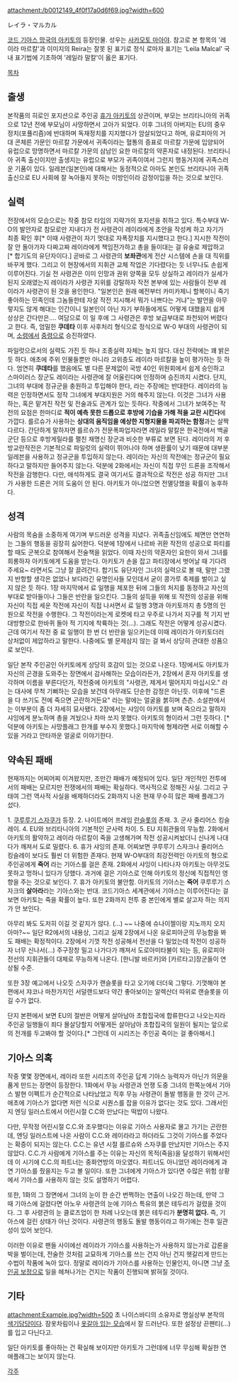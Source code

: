 attachment:/b0012149_4f0f17a0d6f69.jpg?width=600

レイラ・マルカル

[[코드 기아스 망국의 아키토]]의 등장인물. 성우는 [[사카모토 마아야]]. 참고로 본 항목의 '레이라 마르칼'과 이미지의 Reira는 잘못 된 표기로 정식 로마자 표기는 'Leila Malcal' 국내 표기법에 기초하여 '레일라 말칼'이 옳은 표기다.

[[목차]]
== 출생 ==
본작품의 히로인 포지션으로 주인공 [[휴가 아키토]]의 상관이며, 부모는 브리타니아의 귀족으로 12년 전에 부모님이 사망하면서 고아가 되었다. 이후 그녀의 아버지는 EU의 중우정치(포퓰리즘)에 반대하며 독재정치를 지지했다가 암살되었다고 하며, 유로피아의 거대 콘체른 가문인 마르칼 가문에서 귀족이라는 혈통의 증표로 마르칼 가문에 입양되어 유럽으로 망명하면서 마르칼 가문의 삼남인 요한 마르칼의 약혼자로 내정된다. 브리타니아 귀족 출신이지만 출생지는 유럽으로 부모가 귀족이여서 그런지 행동거지에 귀족스러운 기품이 있다. 일레븐(일본인)에 대해서는 동정적으로 아마도 본인도 브리타니아 귀족 출신으로 EU 사회에 잘 녹아들지 못하는 이방인이라 감정이입을 하는 것으로 보인다.

== 실력 == 
전장에서의 모습으로는 작중 참모 타입의 지략가의 포지션을 취하고 있다. 특수부대 W-O의 발안자로 참모로만 지내다가 전 사령관이 레이라에게 초안을 작성케 하고 자기가 최종 확인 후[* 이때 사령관이 자기 멋대로 자폭장치를 지시했다고 한다.] 지시한 작전이 잘 안 돌아가자 다짜고짜 레이라에게 책임전가하고 총을 들이대는 걸 유술로 제압하고 [* 합기도의 유단자이다.] 곧바로 그 사령관의 '''보좌관'''에게 전산 시스템에 손을 대 직위를 바꾸게 했다. 그리고 이 현장에서의 지휘관 교체 작업은 기다렸다는 듯 너무나도 손쉽게 이루어진다. 기실 전 사령관은 이미 인망과 권위 양쪽을 모두 상실하고 레이라가 실세가 된지 오래였는지 레이라가 사령관 지위를 강탈하자 작전 본부에 있는 사람들이 전부 레이라가 사령관이 된 것을 용인한다. "일본인은 원래 예전부터 카미카제니 할복이니 죽기 좋아하는 민족인데 그놈들한테 자살 작전 지시해서 뭐가 나쁘다는 거냐"는 발언을 아무렇지도 않게 해대는 인간이니 일본인이 아닌 자기 부하들에게도 어떻게 대했을지 쉽게 상상은 간다만은…. 여담으로 이 일 후에 그 사령관은 후방 보급부대로 좌천되어 버렸다고 한다. 즉, 엄밀한 '''쿠데타''' 이후 사후처리 형식으로 정식으로 W-0 부대의 사령관이 되며, [[소령]]에서 [[중령]]으로 승진하였다. 

파일럿으로서의 실력도 가진 듯 하나 조종실력 자체는 높지 않다. 대신 전략에는 꽤 밝은 듯 하다. 애초에 주위 인물들뿐만 아니라 고위층도 레이라 마르칼을 높이 평가하는 듯 하다. 엄연히 '''쿠데타'''를 했음에도 별 다른 문제없이 국방 40인 위원회에서 쉽게 승인하고 스마이러스 장군도 레이라는 사령관에 잘 어울린다며 인정하며 승진까지 시켰다. 단지, 그녀의 부대에 정규군을 충원하고 투입해야 한다, 라는 주장에는 반대한다. 레이라의 능력은 인정하면서도 정작 그녀에게 부대지원은 거의 해주지 않는다. 이것은 그녀가 사용하는, 혹은 맡겨진 작전 및 전술과도 관계가 있는 듯하다. 작중에서 그녀가 보여주는 작전의 요점은 한마디로 '''적이 예측 못한 드롭으로 후방에 기습을 가해 적을 교란 시킨다'''에 가깝다. 를르슈가 사용하는 '''상대의 움직임을 예상한 지형지물을 파괴하는 함정'''과는 살짝 다르다.  간단하게 말하자면 를르슈가 전문폭파업자라면 레일라 말칼은 한국전에서 백골군단 등으로 후방게릴라를 펼친 채명신 장군과 비슷한 부류로 보면 된다.  레이라의 저 후방교란작전은 기본적으로 파일럿의 실력이 뛰어나야 하며 생환률이 낮기 때문에 대부분 일레븐을 사용하고 정규군을 투입하지 않는다. 레이라는 자신의 작전에는 정규군이 필요하다고 말하지만 들어주지 않는다. 덕분에 2화에서는 자신이 직접 무인 드론을 조작해서 작전을 감행한다. 다만, 애석하게도 결국 여기서도 결과적으로 작전은 성공 하지만 그녀가 사용한 드론은 거의 도움이 안 된다. 아키토가 아니었으면 전멸당했을 확률이 농후하다.

== 성격 ==
사람의 목숨을 소중하게 여기며 부드러운 성격을 지녔다. 귀족출신임에도 체면만 연연하는 그들의 행동을 굉장히 싫어한다. 덕분에 1장에서 나르바 귀환 작전의 성공으로 파티를 할 때도 군복으로 참여해서 전술책을 읽었다. 이때 자신의 약혼자인 요한이 와서 그녀를 희롱하자 아키토에게 도움을 받는다. 아키토가 손을 잡고 파티장에서 벗어날 때 기다려주세요~ 라면서도 그냥 잘 끌려간다. 합기도 유단자인 그녀의 실력으로 볼 때, 말만 그랬지 반항할 생각은 없었나 보다라긴 유명인사들 모인데서 굳이 콩가루 축제를 벌이고 싶지 않은 듯 하다. 1장 마지막에서 료 일행을 체포한 뒤에 그들의 처지를 동정하고 자신의 부대로 받아들이나 그들은 반란을 일으킨다. 그들의 설득을 위해 또 작전의 성공을 위해 자신이 직접 세운 작전에 자신이 직접 나서면서 료 일행 3명과 아키토까지 총 5명의 인원으로 작전을 수행한다. 그 작전이라는게 로켓에 타고 우주로 나가서 지구를 적 기지 반대방향으로 한바퀴 돌아 적 기지에 착륙하는 것(...). 그래도 작전은 어떻게 성공시켰다. 근데 여기서 작전 중 료 일행이 한 번 더 반란을 일으키는데 이때 레이라가 아키토더러 상처없이 제압하라고 말한다. 나중에도 별 문제삼지 않는 걸 봐서 상당히 관대한 성품으로 보인다.

일단 본작 주인공인 아키토에게 상당히 호감이 있는 것으로 나온다. 1장에서도 아키토가 자신의 곤경을 도와주는 장면에서 감사해하는 모습이라든가, 2장에서 혼자 아키토를 생각하며 이름을 부른다던가, 작전중에 아키토의 "사령관, 제게서 떨어지지 마십시오." 라는 대사에 무척 기뻐하는 모습을 보건데 아무래도 단순한 감정은 아닌듯. 이후에 "드론을 다 쓰기도 전에 죽으면 곤란하거든요" 라는 말에는 얼굴을 붉히며 츤츤. 소설판에서는 이부분이 좀 더 자세히 묘사됐다. 2장에서는 샤잉이 아키토를 보며 죽으라고 말하자 샤잉에게 분노하며 총을 겨눴으나 차마 쏘지 못했다. 아키토의 형이라서 그런 듯하다. [* 덕분에 아키토는 사망플래그 한개를 부수지 못했다.] 마지막에 형제라면 서로 이해할 수 있을 거라고 안타까운 얼굴로 이야기한다.  

== 약속된 패배 ==
현재까지는 어찌어찌 이겨왔지만, 조만간 패배가 예정되어 있다. 일단 개인적인 전투에서의 패배는 모르지만 전쟁에서의 패배는 확실하다. 역사적으로 정해진 사실. 그리고 구태여 그런 역사적 사실을 배제하더라도 2화까지 나온 현재 무수히 많은 패배 플래그가 섰다.

1. [[쿠루루기 스자쿠]]가 등장.
2. 나이트메어 프레임 [[란슬롯]]의 존재.
3. 군사 줄리어스 킹슬레이.
4. EU와 브리타니아의 기본적인 군사력 차이.
5. EU 지휘관들의 무능함. 2화에서 아키토의 활약하고 레이라 마르칼이 죽을 고생해가며 작전 성공시켜놨더니 신나게 나대다가 깨져서 도로 밀렸다.
6. 휴가 샤잉의 존재. 어찌보면 쿠루루기 스자크나 줄리어스 킹슬레이 보다도 훨씬 더 위험한 존재다. 현재 W-O부대의 최강전력인 아키토의 형으로 주인공에게 '''죽어''' 라는 기아스를 걸은 존재. 2화에서 샤잉이 나타나자 아키토는 아무것도 못하고 멍하니 있다가 당했다. 과거에 걸은 기아스로 인해 아키토의 정신에 직접적인 영향을 주는 것으로 보인다. 
7. 휴가 아키토의 불안함.  아키토의 기아스는 '''죽어''' 쿠루루기 스자크의 '''살아라'''라는 기아스와는 반대. 코드기아스 세계관에서 기아스는 이루어진다는 걸 보면 아키토는 죽을 확률이 높다. 또한 2화까지 전투 중 본인에게 별로 살고자 하는 의지가 안 보인다.

아무리 봐도 도저히 이길 것 같지가 않다. (...) ~~ 나중에 슈나이젤이랑 지노까지 오지 아마?~~
일단 R2에서의 내용상, 그리고 실제 2장에서 나온 유로피아군의 무능함을 봐도 패배는 확정적이다. 2장에서 기껏 작전 성공해서 전선을 다 밀었는데 작전이 성공하자 너무 신나서(...) 주구장창 밀고 나가다가 깨져서 도로아미타불이 되는 등, 유로피아 전선의 지휘관들이 대체로 무능하게 나온다. [한니발 바르카]와 [카르타고]장군들이 연상될 수준.

또한 3장 예고에서 나오듯 스자쿠가 랜슬롯을 타고 오기에 더더욱 그렇다. 기껏해야 본편에서 쟈코나 마찬가지인 서덜랜드보다 약간 좋아보이는 알렉산더 따위로 랜슬롯을 이길 수가 없다.

단지 본편에서 보면 EU의 절반은 어떻게 살아남아 초합집국에 합류한다고 나오는지라 주인공 일행들이 죄다 몰살당할지 어떻게든 살아남아 초합집국의 일원이 될지는 앞으로의 전개를 두고봐야 할 것이다.[* 그런데 이 시리즈는 주인공 죽이는 걸 좋아해서.]

== 기아스 의혹 ==
작중 몇몇 장면에서, 레이라 또한 시리즈의 주인공 답게 기아스 능력자가 아닌가 의문을 품게 만드는 장면이 등장한다. 1화에서 무능 사령관과 언쟁 도중 그녀의 한쪽눈에서 기아스 발현 이펙트가 순간적으로 나타났었고 직후 무능 사령관이 돌발 행동을 한 것이 근거. 애초에 기아스가 없다면 저런 식으로 시퀀스를 잡을 이유가 없다는 것도 있다. 그래서인지 엔딩 일러스트에서 어린시절 C.C와 만났다는 떡밥이 나왔다.

다만, 무작정 어린시절 C.C.와 조우했다는 이유로 기아스 사용자로 몰고 가기는 곤란한데, 엔딩 일러스트에 나온 사람이 C.C.와 레이라라고 하더라도 그것이 기아스를 주었다는 확증이 되지는 않는다. C.C.는 유년 시절 를르슈와 스자쿠를 만났지만 기아스는 주지 않았다. C.C.가 사람에게 기아스를 주는 이유는 자신의 목적(죽음)을 달성하기 위해서인데 이 시기에 C.C.의 파트너는 중화연방의 마오였다. 파트너도 아니었던 레이라에게 과연 기아스를 줬을지는 두고 볼 일이다. 또한 그녀에게 기아스가 있다면 수많은 위험 상황에서 기아스를 사용하지 않는 것도 설명하기 어렵다.

또한, 1화의 그 장면에서 그녀의 눈이 한 순간 번쩍하는 연출이 나오긴 하는데, 만약 그 때 기아스에 걸렸다면 아노우 사령관의 눈에 기아스 특유의 붉은 테두리가 걸렸을 것이다. 그 후 사령관의 눈 클로즈업이 한 차례 나오는데 붉은 테두리가 '''분명히 없다.''' 즉, 기아스에 걸린 상태가 아닌 것이다. 사령관의 행동도 돌발 행동이라고 하기에는 전후 일관성이 있어 보인다.

이러한 이유로 팬들 사이에선 레이라가 기아스를 사용하는가 사용하지 않는가로 갑론을박을 벌이는데, 전술한 것처럼 교묘하게 기아스를 쓰는 건지 아닌 건지 헷갈리게 만드는 수법이 작품에 녹아 있다. 정말로 레이라가 기아스를 사용하는 인물인지, 아니면 그냥 [[주인공 보정]]으로 일을 헤쳐나가는 건지는 작품이 진행되며 밝혀질 것이다.

== 기타 ==
attachment:Example.jpg?width=500
초 나이스바디의 소유자로 명실상부 본작의 [[색기담당]]이다. 잠옷차림이나 [http://gfycat.com/ScientificSourGoldfinch 옷갈아 입는 모습]에서 잘 드러난다. 또한 설정상 끈팬티(...)를 입고 다닌다고. 

일단 아키토를 좋아하는 건 확실해 보이지만 아키토가 그런데에 너무 무심해 확실한 연애플래그는 보이지 않는다. 



[[각주]]
